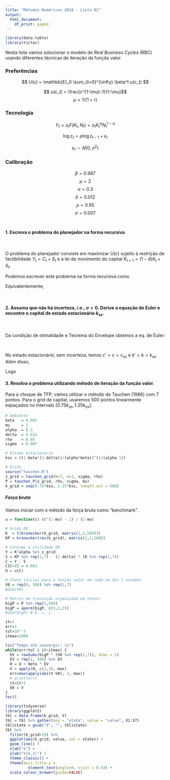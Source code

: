 ```yaml
---
title: "Métodos Numéricos 2018 - Lista 02"
output:
  html_document:
    df_print: paged
---
```


```r
library(data.table)
library(tictoc)
```


Nesta lista vamos solucionar o modelo de *Real Business Cycles* (RBC) usando diferentes
técnicas de iteração da função valor.

### Preferências

$$ U(c) = \mathbb{E}_0 \sum_{t=0}^{\infty} \beta^t u(c_t) $$

$$ u(c_t) = \frac{c^{1-\mu}-1}{1-\mu}$$
$$\mu = 1/(1+r)$$

### Tecnologia

$$Y_t = z_t F(K_t, N_t) = z_t K_t^\alpha N_t^{1-\alpha}$$

$$ \log z_t = \rho \log z_{t-1} + \epsilon_t $$

$$ \varepsilon_t \sim N(0, \sigma^2) $$

### Calibração


$$\beta = 0.987$$
$$\mu=2$$
$$\alpha=0.3$$
$$\delta=0.012$$
$$\rho=0.95$$
$$\sigma=0.007$$
<br>

#### 1. Escreva o problema do planejador na forma recursiva

<br>

O problema do planejador consiste em maximizar $U(c)$ sujeito à restrição de
factibilidade $Y_t = C_t + S_t$ e à lei de movimento do capital 
$K_{t+1} = (1-\delta)K_t + S_t$.

Podemos escrever este problema na forma recursiva como

\begin{equation}
\begin{aligned}
& V(k,z) = \max_{k', \, c} & & u(c) + \beta \mathbb{E} V(k',z'). \\
& \text{s.a.} & & c = y - s \\
&             & & k' = (1-\delta)k + s
\end{aligned}
\end{equation}


Equivalentemente,

\begin{equation}
\begin{aligned}
& V(k,z) = \max_{k' \geq 0} & & u(zk^\alpha + (1-\delta)k - k') + \beta \mathbb{E} V(k',z')
\end{aligned}
\end{equation}

<br>

#### 2. Assuma que não há incerteza, i.e., $\sigma = 0$. Derive a equação de Euler e encontre o capital de estado estacionário $k_{ss}$.

<br>

Da condição de otimalidade e Teorema do Envelope obtemos a eq. de Euler:


\begin{equation}
\begin{aligned}
u'(c) & = & & \beta  \mathbb{E} [ \frac{\partial}{\partial k'} V(k',z')] \\
      & = & & \beta u'(c') \mathbb{E} (\alpha z k^{\alpha-1} + 1 - \delta).
\end{aligned}
\end{equation}


<br>

No estado estacionário, sem incerteza, temos $c'=c=c_{ss}$ e $k'=k=k_{ss}$. 
Além disso, 

\begin{equation}
\begin{aligned}
&  &\log(z_t)  = \rho \log(z_{t-1}) + \epsilon_t \\
&     \implies  & (1-\rho L) \log(z_t) = \epsilon_t = 0 \\
&     \implies  &  \log(z_t) =  0 \\
&     \implies &  z_t =  1. \\
\end{aligned}
\end{equation}

Logo

\begin{equation}
\begin{aligned}
1 & = & & \beta (\alpha k_{ss}^{\alpha-1} + 1 - \delta)  \iff \\
k_{ss}^{1-\alpha} & = & & \frac{1-\beta(1-\delta)}{\alpha \beta} \iff \\
k_{ss}            & = & & \left[ \frac{1-\beta(1-\delta)}{\alpha \beta} \right] ^ {\frac{1}{\alpha-1}}
\end{aligned}
\end{equation}


#### 3. Resolva o problema utilizando método de iteração da função valor.

Para a choque de TFP, vamos utilizar o método de Tauchen (1986) com
7 pontos. Para o grid de capital, usaremos 500 pontos linearmente espaçados
no intervalo $[0.75 k_{ss}, 1.25 k_{ss}]$.


```r
# Ambiente
beta   = 0.987
mu     = 2
alpha  = 0.3
delta  = 0.012
rho    = 0.95
sigma  = 0.007

# Estado estacionario
kss = ((1-beta*(1-delta))/(alpha*beta))^(1/(alpha-1))

# Grids
source("tauchen.R")
z_grid = tauchen_grid(N=7, m=3, sigma, rho)
P = tauchen_P(z_grid, rho, sigma, mu)
k_grid = seq(0.75*kss, 1.25*kss, length.out = 500)
```

##### Força bruta

Vamos iniciar com o método da força bruta como "benchmark".

```r
u = function(c) (c^(1-mu) - 1) / (1-mu)

# Grids OK
K  = t(kronecker(k_grid, matrix(1,1,500)))
KP = kronecker(rev(k_grid), matrix(1,1,500))

# Consumo e utilidade OK
Y = K^alpha %o% z_grid
S = KP %o% rep(1,7) - (1-delta) * (K %o% rep(1,7))
C = Y - S
C[C<0] = 0.001
U = u(C)

# Chute inicial para a função valor em cada um dos 7 estados
V0 = rep(0, 500) %o% rep(1,7)
#dim(V0)

# Matriz de transição organizada em tensor
bigP = P %o% rep(1,500)
bigP = aperm(bigP, c(3,1,2))
#dim(bigP) # k, i, j

it=1
err=1
tol=10^-5
itmax=1000

tic("Tempo até convergir: \n")
while(err>tol & it<itmax) {
  EV = rowSums(bigP * (V0 %o% rep(1,7)), dims = 2)
  EV = rep(1, 500) %o% EV
  H = U + beta * EV
  V = apply(H, c(1,3), max)
  err=max(apply(abs(V-V0), 2, max))
  # print(err)
  it=it+1
  V0 = V
}
toc()

```


```r
library(tidyverse)
library(ggplot2)
tbl = data.frame(k_grid, V)
tbl = tbl %>% gather(key = "state", value = "value", X1:X7)
tbl$state = gsub("X", "", tbl$state)
tbl %>% 
  filter(k_grid>29) %>% 
  ggplot(aes(k_grid, value, col = state)) +
  geom_line() +
  xlab("k") +
  ylab("V(k,z)") + 
  theme_classic() +
  theme(axis.title.y = 
          element_text(angle=0, vjust = 0.5)) +
  scale_colour_brewer(guide=FALSE)
```


